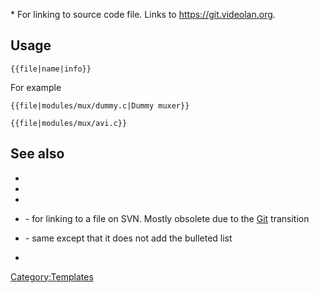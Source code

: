 <includeonly>* {{VLCSourceFile|{{{1|}}}|{{{2|}}}}}</includeonly>
<noinclude>
For linking to source code file. Links to https://git.videolan.org.

== Usage ==
 <nowiki>{{file|name|info}}</nowiki>

For example
{{file|modules/mux/dummy.c|Dummy muxer}}
 <nowiki>{{file|modules/mux/dummy.c|Dummy muxer}}</nowiki>
{{file|modules/mux/avi.c}}
 <nowiki>{{file|modules/mux/avi.c}}</nowiki>

== See also ==
* {{tl|Commit}}
* {{tl|Commitdiff}}
* {{tl|File}}
* {{tl|SVNSourceFile}} - for linking to a file on SVN. Mostly obsolete due to the [[Git]] transition
* {{tl|VLCSourceFile}} - same except that it does not add the bulleted list
* {{tl|VLCSourceFolder}}

[[Category:Templates]]
</noinclude>